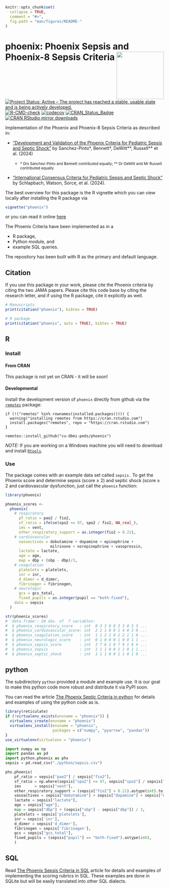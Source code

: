 <!-- README.md is generated from README.Rmd. Please edit that file -->

```r
knitr::opts_chunk$set(
  collapse = TRUE,
  comment = "#>",
  fig.path = "man/figures/README-"
)
```

# phoenix: Phoenix Sepsis and Phoenix-8 Sepsis Criteria <img src="man/figures/phoenix_hex.png" width="150px" align="right"/>

[![Project Status: Active – The project has reached a stable, usable state and is being actively developed.](http://www.repostatus.org/badges/latest/active.svg)](https://www.repostatus.org/#active)
[![R-CMD-check](https://github.com/CU-DBMI-Peds/phoenix/actions/workflows/R-CMD-check.yaml/badge.svg)](https://github.com/CU-DBMI-Peds/phoenix/actions/workflows/R-CMD-check.yaml)
[![codecov](https://codecov.io/gh/CU-DBMI-Peds/phoenix/graph/badge.svg?token=PKLXJ9SQOD)](https://app.codecov.io/gh/CU-DBMI-Peds/phoenix)
[![CRAN_Status_Badge](https://www.r-pkg.org/badges/version/phoenix)](https://cran.r-project.org/package=phoenix)
[![CRAN RStudio mirror downloads](http://cranlogs.r-pkg.org/badges/phoenix)](http://www.r-pkg.org/pkg/phoenix)

Implementation of the Phoenix and Phoenix-8 Sepsis Criteria as
described in:

* ["Development and Validation of the Phoenix Criteria for Pediatric Sepsis and Septic Shock"](doi:10.1001/jama.2024.0196) by Sanchez-Pinto&ast;, Bennett&ast;, DeWitt&ast;&ast;, Russell&ast;&ast; et al. (2024)

  * <small> &ast; Drs Sanchez-Pinto and Bennett contributed equally; &ast;&ast; Dr DeWitt and Mr Russell contributed equally.</small>

* ["International Consensus Criteria for Pediatric Sepsis and Septic Shock"](doi:10.1001/jama.2024.0179) by Schlapbach, Watson, Sorce, et al. (2024).

The best overview for this package is the R vignette which you can view locally
after installing the R package via
```r
vignette("phoenix")
```
or you can read it online
[here](https://cu-dbmi-peds.github.io/phoenix/articles/phoenix.html)

The Phoenix Criteria have been implemented as in a

* R package,
* Python module, and
* example SQL queries.

The repository has been built with R as the primary and default language.

## Citation
If you use this package in your work, please cite the Phoenix criteria by citing
the two JAMA papers.  Please cite this code base by citing the research letter,
and if using the R package, cite it explicitly as well.

```r
# Manuscripts
print(citation("phoenix"), bibtex = TRUE)

# R package
print(citation("phoenix", auto = TRUE), bibtex = TRUE)
```


## R

### Install

#### From CRAN
This package is not yet on CRAN - it will be soon!

#### Developmental
Install the development version of `phoenix` directly from github via the
[`remotes`](https://github.com/r-lib/remotes/) package:

    if (!("remotes" %in% rownames(installed.packages()))) {
      warning("installing remotes from https://cran.rstudio.com")
      install.packages("remotes", repo = "https://cran.rstudio.com")
    }

    remotes::install_github("cu-dbmi-peds/phoenix")

*NOTE:* If you are working on a Windows machine you will need to download and
install [`Rtools`](https://cran.r-project.org/bin/windows/Rtools/).

### Use

The package comes with an example data set called `sepsis.`  To get the Phoenix
score and determine sepsis (score &geq; 2) and septic shock (score &geq; 2 and
cardiovascular dysfunction, just call the `phoenix` function:

```r
library(phoenix)

phoenix_scores <-
  phoenix(
    # respiratory
      pf_ratio = pao2 / fio2,
      sf_ratio = ifelse(spo2 <= 97, spo2 / fio2, NA_real_),
      imv = vent,
      other_respiratory_support = as.integer(fio2 > 0.21),
    # cardiovascular
      vasoactives = dobutamine + dopamine + epinephrine +
                    milrinone + norepinephrine + vasopressin,
      lactate = lactate,
      age = age,
      map = dbp + (sbp - dbp)/3,
    # coagulation
      platelets = platelets,
      inr = inr,
      d_dimer = d_dimer,
      fibrinogen = fibrinogen,
    # neurologic
      gcs = gcs_total,
      fixed_pupils = as.integer(pupil == "both-fixed"),
    data = sepsis
  )

str(phoenix_scores)
# 'data.frame':	20 obs. of  7 variables:
#  $ phoenix_respiratory_score   : int  0 3 3 0 0 3 3 0 3 3 ...
#  $ phoenix_cardiovascular_score: int  2 2 1 0 0 1 4 0 3 0 ...
#  $ phoenix_coagulation_score   : int  1 1 2 1 0 2 2 1 1 0 ...
#  $ phoenix_neurologic_score    : int  0 1 0 0 0 1 0 0 1 1 ...
#  $ phoenix_sepsis_score        : int  3 7 6 1 0 7 9 1 8 4 ...
#  $ phoenix_sepsis              : int  1 1 1 0 0 1 1 0 1 1 ...
#  $ phoenix_septic_shock        : int  1 1 1 0 0 1 1 0 1 0 ...
```

## python

The subdirectory `python` provided a module and example use.  It is our goal to
make this python code more robust and distribute it via PyPI soon.

You can read the article [The Phoenix Septic Criteria in python](https://cu-dbmi-peds.github.io/phoenix/articles/python.html)
for details and examples of using the python code as is.

```r
library(reticulate)
if (!virtualenv_exists(envname = "phoenix")) {
  virtualenv_create(envname = "phoenix")
  virtualenv_install(envname = "phoenix",
                     packages = c("numpy", "pyarrow", "pandas"))
}
use_virtualenv(virtualenv = "phoenix")
```

```python
import numpy as np
import pandas as pd
import python.phoenix as phx
sepsis = pd.read_csv("./python/sepsis.csv")

phx.phoenix(
    pf_ratio = sepsis["pao2"] / sepsis["fio2"],
    sf_ratio = np.where(sepsis["spo2"] <= 97, sepsis["spo2"] / sepsis["fio2"], np.nan),
    imv      = sepsis["vent"],
    other_respiratory_support = (sepsis["fio2"] > 0.21).astype(int).to_numpy(),
    vasoactives = sepsis["dobutamine"] + sepsis["dopamine"] + sepsis["epinephrine"] + sepsis["milrinone"] + sepsis["norepinephrine"] + sepsis["vasopressin"],
    lactate = sepsis["lactate"],
    age = sepsis["age"],
    map = sepsis["dbp"] + (sepsis["sbp"] - sepsis["dbp"]) / 3,
    platelets = sepsis['platelets'],
    inr = sepsis['inr'],
    d_dimer = sepsis['d_dimer'],
    fibrinogen = sepsis['fibrinogen'],
    gcs = sepsis["gcs_total"],
    fixed_pupils = (sepsis["pupil"] == "both-fixed").astype(int),
    )
```


## SQL

Read [The Phoenix Sepsis Criteria in SQL](https://cu-dbmi-peds.github.io/phoenix/articles/sql.html)
article for details and examples of implementing the scoring rubrics in SQL.
These examples are done in SQLite but will be easily translated into other SQL
dialects.

